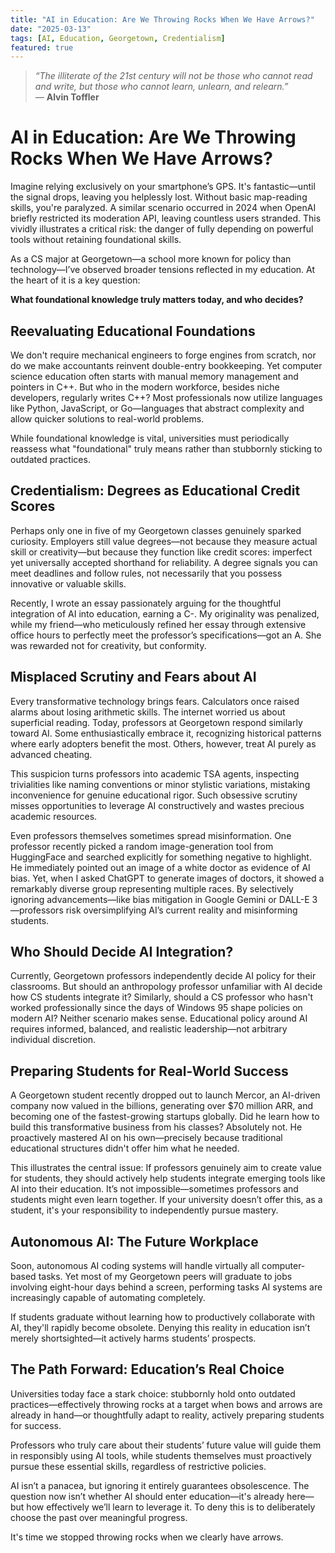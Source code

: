 ```yaml
---
title: "AI in Education: Are We Throwing Rocks When We Have Arrows?"
date: "2025-03-13"
tags: [AI, Education, Georgetown, Credentialism]
featured: true
---
```


> *“The illiterate of the 21st century will not be those who cannot read and write, but those who cannot learn, unlearn, and relearn.”*  
> — **Alvin Toffler**

# AI in Education: Are We Throwing Rocks When We Have Arrows?

Imagine relying exclusively on your smartphone’s GPS. It's fantastic—until the signal drops, leaving you helplessly lost. Without basic map-reading skills, you're paralyzed. A similar scenario occurred in 2024 when OpenAI briefly restricted its moderation API, leaving countless users stranded. This vividly illustrates a critical risk: the danger of fully depending on powerful tools without retaining foundational skills.

As a CS major at Georgetown—a school more known for policy than technology—I’ve observed broader tensions reflected in my education. At the heart of it is a key question:

**What foundational knowledge truly matters today, and who decides?**

## Reevaluating Educational Foundations

We don't require mechanical engineers to forge engines from scratch, nor do we make accountants reinvent double-entry bookkeeping. Yet computer science education often starts with manual memory management and pointers in C++. But who in the modern workforce, besides niche developers, regularly writes C++? Most professionals now utilize languages like Python, JavaScript, or Go—languages that abstract complexity and allow quicker solutions to real-world problems.

While foundational knowledge is vital, universities must periodically reassess what "foundational" truly means rather than stubbornly sticking to outdated practices.

## Credentialism: Degrees as Educational Credit Scores

Perhaps only one in five of my Georgetown classes genuinely sparked curiosity. Employers still value degrees—not because they measure actual skill or creativity—but because they function like credit scores: imperfect yet universally accepted shorthand for reliability. A degree signals you can meet deadlines and follow rules, not necessarily that you possess innovative or valuable skills.

Recently, I wrote an essay passionately arguing for the thoughtful integration of AI into education, earning a C-. My originality was penalized, while my friend—who meticulously refined her essay through extensive office hours to perfectly meet the professor’s specifications—got an A. She was rewarded not for creativity, but conformity.

## Misplaced Scrutiny and Fears about AI

Every transformative technology brings fears. Calculators once raised alarms about losing arithmetic skills. The internet worried us about superficial reading. Today, professors at Georgetown respond similarly toward AI. Some enthusiastically embrace it, recognizing historical patterns where early adopters benefit the most. Others, however, treat AI purely as advanced cheating.

This suspicion turns professors into academic TSA agents, inspecting trivialities like naming conventions or minor stylistic variations, mistaking inconvenience for genuine educational rigor. Such obsessive scrutiny misses opportunities to leverage AI constructively and wastes precious academic resources.

Even professors themselves sometimes spread misinformation. One professor recently picked a random image-generation tool from HuggingFace and searched explicitly for something negative to highlight. He immediately pointed out an image of a white doctor as evidence of AI bias. Yet, when I asked ChatGPT to generate images of doctors, it showed a remarkably diverse group representing multiple races. By selectively ignoring advancements—like bias mitigation in Google Gemini or DALL-E 3—professors risk oversimplifying AI’s current reality and misinforming students.

## Who Should Decide AI Integration?

Currently, Georgetown professors independently decide AI policy for their classrooms. But should an anthropology professor unfamiliar with AI decide how CS students integrate it? Similarly, should a CS professor who hasn't worked professionally since the days of Windows 95 shape policies on modern AI? Neither scenario makes sense. Educational policy around AI requires informed, balanced, and realistic leadership—not arbitrary individual discretion.

## Preparing Students for Real-World Success

A Georgetown student recently dropped out to launch Mercor, an AI-driven company now valued in the billions, generating over $70 million ARR, and becoming one of the fastest-growing startups globally. Did he learn how to build this transformative business from his classes? Absolutely not. He proactively mastered AI on his own—precisely because traditional educational structures didn't offer him what he needed.

This illustrates the central issue: If professors genuinely aim to create value for students, they should actively help students integrate emerging tools like AI into their education. It’s not impossible—sometimes professors and students might even learn together. If your university doesn’t offer this, as a student, it's your responsibility to independently pursue mastery.

## Autonomous AI: The Future Workplace

Soon, autonomous AI coding systems will handle virtually all computer-based tasks. Yet most of my Georgetown peers will graduate to jobs involving eight-hour days behind a screen, performing tasks AI systems are increasingly capable of automating completely.

If students graduate without learning how to productively collaborate with AI, they'll rapidly become obsolete. Denying this reality in education isn’t merely shortsighted—it actively harms students’ prospects.

## The Path Forward: Education’s Real Choice

Universities today face a stark choice: stubbornly hold onto outdated practices—effectively throwing rocks at a target when bows and arrows are already in hand—or thoughtfully adapt to reality, actively preparing students for success.

Professors who truly care about their students’ future value will guide them in responsibly using AI tools, while students themselves must proactively pursue these essential skills, regardless of restrictive policies.

AI isn’t a panacea, but ignoring it entirely guarantees obsolescence. The question now isn’t whether AI should enter education—it's already here—but how effectively we’ll learn to leverage it. To deny this is to deliberately choose the past over meaningful progress.

It's time we stopped throwing rocks when we clearly have arrows.

